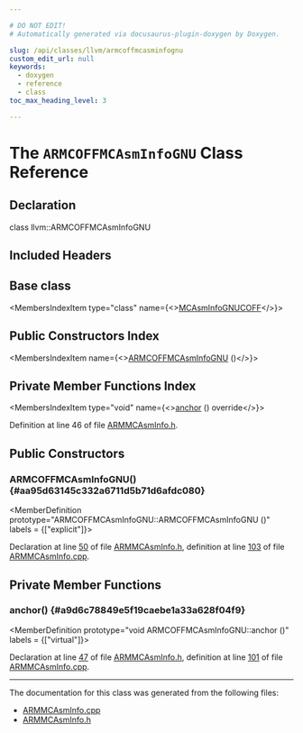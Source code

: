 ```yaml
---

# DO NOT EDIT!
# Automatically generated via docusaurus-plugin-doxygen by Doxygen.

slug: /api/classes/llvm/armcoffmcasminfognu
custom_edit_url: null
keywords:
  - doxygen
  - reference
  - class
toc_max_heading_level: 3

---
```





# The `ARMCOFFMCAsmInfoGNU` Class Reference

<DoxygenPage pluginConfig={pluginConfig}>



## Declaration

<CodeBlock>class llvm::ARMCOFFMCAsmInfoGNU</CodeBlock>

## Included Headers

<IncludesList>
<IncludesListItem
  filePath="Target/ARM/MCTargetDesc/ARMMCAsmInfo.h"
  permalink="/docs/api/files/lib/lib/target/lib/target/arm/lib/target/arm/mctargetdesc/armmcasminfo-h"
  isLocal="true" />
</IncludesList>

## Base class

<MembersIndex>

<MembersIndexItem
  type="class"
  name={<><a href="/docs/api/classes/llvm/mcasminfognucoff">MCAsmInfoGNUCOFF</a></>}>
</MembersIndexItem>

</MembersIndex>

## Public Constructors Index

<MembersIndex>

<MembersIndexItem
  name={<><a href="#aa95d63145c332a6711d5b71d6afdc080">ARMCOFFMCAsmInfoGNU</a> ()</>}>
</MembersIndexItem>

</MembersIndex>

## Private Member Functions Index

<MembersIndex>

<MembersIndexItem
  type="void"
  name={<><a href="#a9d6c78849e5f19caebe1a33a628f04f9">anchor</a> () override</>}>
</MembersIndexItem>

</MembersIndex>


Definition at line 46 of file <a href="/docs/api/files/lib/lib/target/lib/target/arm/lib/target/arm/mctargetdesc/armmcasminfo-h">ARMMCAsmInfo.h</a>.

<SectionDefinition>

## Public Constructors

### ARMCOFFMCAsmInfoGNU() {#aa95d63145c332a6711d5b71d6afdc080}

<MemberDefinition
  prototype="ARMCOFFMCAsmInfoGNU::ARMCOFFMCAsmInfoGNU ()"
  labels = {["explicit"]}>

Declaration at line <a href="/docs/api/files/lib/lib/target/lib/target/arm/lib/target/arm/mctargetdesc/armmcasminfo-h/#l00050">50</a> of file <a href="/docs/api/files/lib/lib/target/lib/target/arm/lib/target/arm/mctargetdesc/armmcasminfo-h">ARMMCAsmInfo.h</a>, definition at line <a href="/docs/api/files/lib/lib/target/lib/target/arm/lib/target/arm/mctargetdesc/armmcasminfo-cpp/#l00103">103</a> of file <a href="/docs/api/files/lib/lib/target/lib/target/arm/lib/target/arm/mctargetdesc/armmcasminfo-cpp">ARMMCAsmInfo.cpp</a>.
</MemberDefinition>

</SectionDefinition>

<SectionDefinition>

## Private Member Functions

### anchor() {#a9d6c78849e5f19caebe1a33a628f04f9}

<MemberDefinition
  prototype="void ARMCOFFMCAsmInfoGNU::anchor ()"
  labels = {["virtual"]}>

Declaration at line <a href="/docs/api/files/lib/lib/target/lib/target/arm/lib/target/arm/mctargetdesc/armmcasminfo-h/#l00047">47</a> of file <a href="/docs/api/files/lib/lib/target/lib/target/arm/lib/target/arm/mctargetdesc/armmcasminfo-h">ARMMCAsmInfo.h</a>, definition at line <a href="/docs/api/files/lib/lib/target/lib/target/arm/lib/target/arm/mctargetdesc/armmcasminfo-cpp/#l00101">101</a> of file <a href="/docs/api/files/lib/lib/target/lib/target/arm/lib/target/arm/mctargetdesc/armmcasminfo-cpp">ARMMCAsmInfo.cpp</a>.
</MemberDefinition>

</SectionDefinition>

<hr/>

The documentation for this class was generated from the following files:

<ul>
<li><a href="/docs/api/files/lib/lib/target/lib/target/arm/lib/target/arm/mctargetdesc/armmcasminfo-cpp">ARMMCAsmInfo.cpp</a></li>
<li><a href="/docs/api/files/lib/lib/target/lib/target/arm/lib/target/arm/mctargetdesc/armmcasminfo-h">ARMMCAsmInfo.h</a></li>
</ul>

</DoxygenPage>
